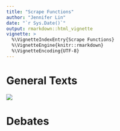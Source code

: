 ```yaml
---
title: "Scrape Functions"
author: "Jennifer Lin"
date: "`r Sys.Date()`"
output: rmarkdown::html_vignette
vignette: >
  %\VignetteIndexEntry{Scrape Functions}
  %\VignetteEngine{knitr::rmarkdown}
  %\VignetteEncoding{UTF-8}
---
```


# General Texts

![](img/InaugURL.png)

# Debates
